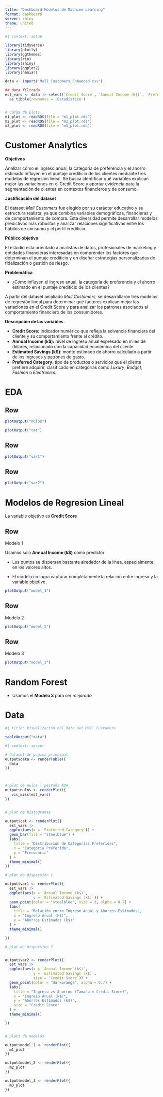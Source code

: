```yaml
---
title: "Dashboard Modelos de Machine Learning"
format: dashboard
server: shiny
theme: united
---
```


```r
#| context: setup

library(tidyverse)
library(plotly)
library(ggthemes)
library(rio)
library(shiny)
library(ggplot2)
library(naniar)

data <- import('Mall_Customers_Enhanced.csv')

## data filtrada
est_vars <- data |> select(`Credit Score`, `Annual Income (k$)`, `Preferred Category`, `Estimated Savings (k$)`) |> 
  as_tibble(rownames = 'Estadístico')


# carga de plots
m1_plot <- readRDS(file = "m1_plot.rds")
m2_plot <- readRDS(file = "m2_plot.rds")
m3_plot <- readRDS(file = "m3_plot.rds")


```

# Customer Analytics

**Objetivos**

Analizar cómo el ingreso anual, la categoría de preferencia y el ahorro estimado influyen en el puntaje crediticio de los clientes mediante tres modelos de regresión lineal. Se busca identificar qué variables explican mejor las variaciones en el Credit Score y aportar evidencia para la segmentación de clientes en contextos financieros y de consumo.

**Justificación del dataset**

El dataset *Mall Customers* fue elegido por su carácter educativo y su estructura realista, ya que combina variables demográficas, financieras y de comportamiento de compra. Esta diversidad permite desarrollar modelos predictivos más robustos y analizar relaciones significativas entre los hábitos de consumo y el perfil crediticio.

**Público objetivo**

El estudio está orientado a analistas de datos, profesionales de marketing y entidades financieras interesadas en comprender los factores que determinan el puntaje crediticio y en diseñar estrategias personalizadas de fidelización o gestión de riesgo.


**Problemática**

-   ¿Cómo influyen el ingreso anual, la categoría de preferencia y el ahorro estimado en el puntaje crediticio de los clientes?

A partir del dataset ampliado *Mall Customers*, se desarrollaron tres modelos de regresión lineal para determinar qué factores explican mejor las variaciones en el Credit Score y para analizar los patrones asociados al comportamiento financiero de los consumidores.

**Descripción de las variables**

-   **Credit Score:** indicador numérico que refleja la solvencia financiera del cliente y su comportamiento frente al crédito.
-   **Annual Income (k\$):** nivel de ingreso anual expresado en miles de dólares, relacionado con la capacidad económica del cliente.
-   **Estimated Savings (k\$):** monto estimado de ahorro calculado a partir de los ingresos y patrones de gasto.
-   **Preferred Category:** tipo de productos o servicios que el cliente prefiere adquirir, clasificado en categorías como *Luxury*, *Budget*, *Fashion* o *Electronics*.



# EDA

## Row {height=30%}
```r

plotOutput("nulos")

```

```r

plotOutput("cat")

```

## Row

```r
plotOutput("var1")
```

## Row

```r
plotOutput("var2")
```

# Modelos de Regresion Lineal

La variable objetivo es **Credit Score**

## Row

Modelo 1

Usamos solo **Annual Income (k\$)** como predictor

- Los puntos se dispersan bastante alrededor de la línea, especialmente en los valores altos.

- El modelo no logra capturar completamente la relación entre ingreso y la variable objetivo.

```r

plotOutput("model_1")


```

## Row

Modelo 2

```r
plotOutput("model_2")
```


## Row

Modelo 3

```r
plotOutput("model_3")
```






# Random Forest

- Usamos el **Modelo 3** para ser *mejorado*





# Data

```r
#| title: Visualizacion del Data set Mall Custumers

tableOutput("data")
```


```r
#| context: server

# dataset de pagina principal
output$data <- renderTable({
  data
})



# plot de nulos | pestaña EDA
output$nulos <- renderPlot({
   vis_miss(est_vars)
})


# plot de histogramas

output$cat <- renderPlot({
  est_vars |> 
  ggplot(aes(x = `Preferred Category`)) +
  geom_bar(fill = "steelblue") +
  labs(
    title = "Distribución de Categorías Preferidas",
    x = "Categoría Preferida",
    y = "Frecuencia"
  ) +
  theme_minimal()
})

# plot de dispersion 1

output$var1 <- renderPlot({
  est_vars |> 
  ggplot(aes(x = `Annual Income (k$)`, 
             y = `Estimated Savings (k$)`)) +
  geom_point(color = "steelblue", size = 3, alpha = 0.7) +
  labs(
    title = "Relación entre Ingreso Anual y Ahorros Estimados",
    x = "Ingreso Anual (k$)",
    y = "Ahorros Estimados (k$)"
  ) +
  theme_minimal()

})

# plot de dispersion 2


output$var2 <- renderPlot({
  est_vars |> 
  ggplot(aes(x = `Annual Income (k$)`, 
             y = `Estimated Savings (k$)`,
             size = `Credit Score`)) +
  geom_point(color = "darkorange", alpha = 0.7) +
  labs(
    title = "Ingreso vs Ahorros (Tamaño = Credit Score)",
    x = "Ingreso Anual (k$)",
    y = "Ahorros Estimados (k$)",
    size = "Credit Score"
  ) +
  theme_minimal()

})


# plots de modelos

output$model_1 <- renderPlot({
  m1_plot
})

output$model_2 <- renderPlot({
  m2_plot
})

output$model_3 <- renderPlot({
  m3_plot
})






```
